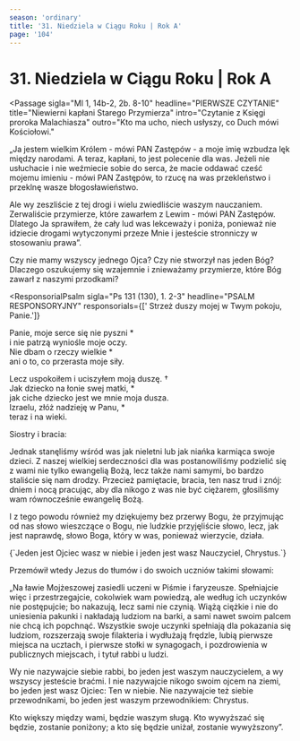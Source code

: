 ```yaml
---
season: 'ordinary'
title: '31. Niedziela w Ciągu Roku | Rok A'
page: '104'
---
```


# 31. Niedziela w Ciągu Roku | Rok A

<Passage
  sigla="Ml 1, 14b-2, 2b. 8-10"
  headline="PIERWSZE CZYTANIE"
  title="Niewierni kapłani Starego Przymierza"
  intro="Czytanie z Księgi proroka Malachiasza"
  outro="Kto ma ucho, niech usłyszy, co Duch mówi Kościołowi."
>
  <p>„Ja jestem wielkim Królem - mówi PAN Zastępów - a moje imię wzbudza lęk między narodami. A teraz, kapłani, to jest polecenie dla was. Jeżeli nie usłuchacie i nie weźmiecie sobie do serca, że macie oddawać cześć mojemu imieniu - mówi PAN Zastępów, to rzucę na was przekleństwo i przeklnę wasze błogosławieństwo.</p>
  <p>Ale wy zeszliście z tej drogi i wielu zwiedliście waszym nauczaniem. Zerwaliście przymierze, które zawarłem z Lewim - mówi PAN Zastępów. Dlatego Ja sprawiłem, że cały lud was lekceważy i poniża, ponieważ nie idziecie drogami wytyczonymi przeze Mnie i jesteście stronniczy w stosowaniu prawa”.</p>
  <p>Czy nie mamy wszyscy jednego Ojca? Czy nie stworzył nas jeden Bóg? Dlaczego oszukujemy się wzajemnie i znieważamy przymierze, które Bóg zawarł z naszymi przodkami?</p>
</Passage>

<ResponsorialPsalm
  sigla="Ps 131 (130), 1. 2-3"
  headline="PSALM RESPONSORYJNY"
  responsorials={[' Strzeż duszy mojej w Twym pokoju, Panie.']}
>
  <p>Panie, moje serce się nie pyszni *<br/>i nie patrzą wyniośle moje oczy.<br/>Nie dbam o rzeczy wielkie *<br/>ani o to, co przerasta moje siły.</p>
  <p>Lecz uspokoiłem i uciszyłem moją duszę. †<br/>Jak dziecko na łonie swej matki, *<br/>jak ciche dziecko jest we mnie moja dusza.<br/>Izraelu, złóż nadzieję w Panu, *<br/>teraz i na wieki.</p>
</ResponsorialPsalm>
<Passage
  sigla="1 Tes 2, 7b-9. 13"
  headline="DRUGIE CZYTANIE"
  title="Owocność apostolatu Pawła"
  intro="Czytanie z Pierwszego listu świętego Pawła Apostoła do Tesaloniczan"
  outro="Kto ma ucho, niech usłyszy, co Duch mówi Kościołowi."
>
  <p>Siostry i bracia:</p>
  <p>Jednak stanęliśmy wśród was jak nieletni lub jak niańka karmiąca swoje dzieci. Z naszej wielkiej serdeczności dla was postanowiliśmy podzielić się z wami nie tylko ewangelią Bożą, lecz także nami samymi, bo bardzo staliście się nam drodzy. Przecież pamiętacie, bracia, ten nasz trud i znój: dniem i nocą pracując, aby dla nikogo z was nie być ciężarem, głosiliśmy wam równocześnie ewangelię Bożą.</p>
  <p>I z tego powodu również my dziękujemy bez przerwy Bogu, że przyjmując od nas słowo wieszczące o Bogu, nie ludzkie przyjęliście słowo, lecz, jak jest naprawdę, słowo Boga, który w was, ponieważ wierzycie, działa.</p>
</Passage>
<Passage
  sigla="Mt 23, 9a. 10b"
  headline="AKLAMACJA"
  acclamation="Aklamacja: Alleluja, alleluja, alleluja."
>
  {`Jeden jest Ojciec wasz w niebie
i jeden jest wasz Nauczyciel, Chrystus.`}
</Passage>
<Passage
  sigla="Mt 23, 1-12"
  headline="EWANGELIA"
  title="Obłuda faryzeuszy"
  intro=" Słowa Ewangelii według świętego Mateusza"
  outro="Oto słowo Pańskie"
>
  <p>Przemówił wtedy Jezus do tłumów i do swoich uczniów takimi słowami:</p>
  <p>„Na ławie Mojżeszowej zasiedli uczeni w Piśmie i faryzeusze. Spełniajcie więc i przestrzegajcie, cokolwiek wam powiedzą, ale według ich uczynków nie postępujcie; bo nakazują, lecz sami nie czynią. Wiążą ciężkie i nie do uniesienia pakunki i nakładają ludziom na barki, a sami nawet swoim palcem nie chcą ich popchnąć. Wszystkie swoje uczynki spełniają dla pokazania się ludziom, rozszerzają swoje filakteria i wydłużają frędzle, lubią pierwsze miejsca na ucztach, i pierwsze stołki w synagogach, i pozdrowienia w publicznych miejscach, i tytuł rabbi u ludzi.</p>
  <p>Wy nie nazywajcie siebie rabbi, bo jeden jest waszym nauczycielem, a wy wszyscy jesteście braćmi. I nie nazywajcie nikogo swoim ojcem na ziemi, bo jeden jest wasz Ojciec: Ten w niebie. Nie nazywajcie też siebie przewodnikami, bo jeden jest waszym przewodnikiem: Chrystus.</p>
  <p>Kto większy między wami, będzie waszym sługą. Kto wywyższać się będzie, zostanie poniżony; a kto się będzie uniżał, zostanie wywyższony”.</p>
</Passage>
